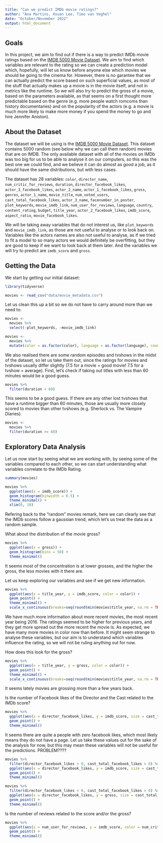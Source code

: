 ```yaml
---
title: "Can we predict IMDb movie ratings?"
author: "Ana Martins, Hsuan Lee, Timo van Veghel"
date: "October/November 2022"
output: html_document
---
```


## Goals 

In this project, we aim to find out if there is a way to predict IMDb movie ratings based on the [IMDB 5000 Movie Dataset](https://www.kaggle.com/datasets/carolzhangdc/imdb-5000-movie-dataset). We aim to find which variables are relevant to the rating so we can create a prediction model which, hopefully, will let us know before anyone else which movies we should be going to the cinema for. However, there is no garantee that we can actually predict the score based on such superficial values, as most of the stuff that actually makes up a movie is in the movie itself, and not in metrics like the runtime. So we will also try to predict the gross of a movie, based on the parameters available, as that seems on a first thought more predictable based on the genre (e.g. more people watch romcoms than history documentaries) and on the popularity of the actors (e.g. a movie is much more likely to make more money if you spend the money to go and hire Jennifer Aniston).

## About the Dataset

The dataset we will be using is the [IMDB 5000 Movie Dataset](https://www.kaggle.com/datasets/carolzhangdc/imdb-5000-movie-dataset). This dataset contains 5000 random (see below why we can call them random) movies that are on IMDB. The only available dataset with all of the movies on IMDb was too big for us to be able to analyse it on our computers, so this was the best one we could find, and we believe it can do almost as good a job, as it should have the same distributions, but with less cases.

The dataset has 28 variables: `color`, `director_name`, `num_critic_for_reviews`, `duration`, `director_facebook_likes`, `actor_3_facebook_likes`, `actor_2_name`, `actor_1_facebook_likes`, `gross`, `genres`, `actor_1_name`, `movie_title`, `num_voted_users`, `cast_total_facebook_likes`, `actor_3_name`, `facenumber_in_poster`, `plot_keywords`, `movie_imdb_link`, `num_user_for_reviews`, `language`, `country`, `content_rating`, `budget`, `title_year`, `actor_2_facebook_likes`, `imdb_score`, `aspect_ratio`, `movie_facebook_likes`.

We will be taking away variables that do not interest us, like `plot_keywords` and `movie_imdb_link`, as those are not useful to analyse or to look back on. Variables like the actors names are also not useful to analyse, as if we tried to fit a model to so many actors we would definitely be overfitting, but they are good to keep if we want to look back at them later. And the variables we will try to predict are `imdb_score` and `gross`.

## Getting the Data

We start by getting our initial dataset:

```r
library(tidyverse)
```

```r
movies <- read_csv("data/movie_metadata.csv")
```

Let us clean this up a bit so we do not have to carry around more than we need to:

```r
movies <-
  movies %>% 
  select(-plot_keywords, -movie_imdb_link)
```

```r
movies <-
  movies %>% 
  mutate(color = as.factor(color), language = as.factor(language), country = as.factor(country), content_rating = as.factor(content_rating))
```

We also realised there are some random episodes and tvshows in the midst of the dataset, so let us take them out, since the ratings for movies and tvshows usually differ slightly (7.5 for a movie = good movie! 7.5 for a tvshow = average). First, let's check if taking out titles with less than 60 minutes would be a good guess.

```r
movies %>% 
  filter(duration < 60)
```

This seems to be a good guess. If there are any other lost tvshows that have a runtime bigger than 60 minutes, those are usually more closely scored to movies than other tvshows (e.g. Sherlock vs. The Vampire Diaries).

```r
movies <- 
  movies %>% 
  filter(duration >= 60)
```


## Exploratory Data Analysis

Let us now start by seeing what we are working with, by seeing some of the variables compared to each other, so we can start understanding what variables correlate to the IMDb Rating.

```r
summary(movies)
```


```r
movies %>% 
  ggplot(aes(x = imdb_score)) +
  geom_histogram(binwidth = 0.5) +
  theme_minimal() +
  xlim(0, 10)
```

Refering back to the "random" movies remark, here we can clearly see that the IMDb scores follow a gaussian trend, which let's us treat the data as a random sample.

What about the distribution of the movie gross?

```r
movies %>% 
  ggplot(aes(x = gross)) +
  geom_histogram(bins = 50) +
  theme_minimal()
```

It seems most of the concentration is at lower  grosses, and the higher the gross, the less movies with it there are.

Let us keep exploring our variables and see if we get new information.

```r
movies %>% 
  ggplot(aes(x = title_year, y = imdb_score, color = color)) +
  geom_point() +
  theme_minimal() +
  scale_x_continuous(breaks=seq(round(min(movies$title_year, na.rm = TRUE), digits = -1), max(movies$title_year, na.rm = TRUE), by = 10))
```

We have much more information about more recent movies, the most recent year being 2016. The ratings seemed to be higher for previous years, and they get more spread out the more recent the movie is. As expected, we have many more movies in color now than before. It might seem strange to analyse these variables, but our aim is to understand which variables influence the rating, so we will not be ruling anything out for now.

How does this look for the gross?

```r
movies %>% 
  ggplot(aes(x = title_year, y = gross, color = color)) +
  geom_point() +
  theme_minimal() +
  scale_x_continuous(breaks=seq(round(min(movies$title_year, na.rm = TRUE), digits = -1), max(movies$title_year, na.rm = TRUE), by = 10))
```

It seems lately movies are grossing more than a few years back.

Is the number of Facebook likes of the Director and the Cast related to the IMDb score?

```r
movies %>% 
  ggplot(aes(x = director_facebook_likes, y = imdb_score, size = cast_total_facebook_likes)) +
  geom_point() +
  theme_minimal()
```

It seems there are quite a people with zero facebook likes, which most likely means they do not have a page. Let us take these values out for the sake of the analysis for now, but this may mean these variables will not be useful for the predictions. PROBLEM????

```r
movies %>% 
  filter(director_facebook_likes > 0, cast_total_facebook_likes > 0) %>% 
  ggplot(aes(x = director_facebook_likes, y = imdb_score, size = cast_total_facebook_likes)) +
  geom_point() +
  theme_minimal()
```

```r
movies %>% 
  filter(director_facebook_likes > 0, cast_total_facebook_likes > 0) %>% 
  ggplot(aes(x = director_facebook_likes, y = gross, size = cast_total_facebook_likes)) +
  geom_point() +
  theme_minimal()
```

Is the number of reviews related to the score and/or the gross?

```r
movies %>% 
  ggplot(aes(x = num_user_for_reviews, y = imdb_score, color = num_critic_for_reviews)) +
  geom_point() +
  theme_minimal()
```

